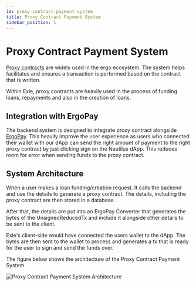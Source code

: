 ```yaml
---
id: proxy-contract-payment-system
title: Proxy Contract Payment System
sidebar_position: 1
---
```


# Proxy Contract Payment System
[Proxy contracts](https://github.com/ergoplatform/eips/blob/master/eip-0017.md) are widely used in the ergo ecosystem. The system helps facilitates and ensures a transaction is performed based on the contract that is written.

Within Exle, proxy contracts are heavily used in the process of funding loans, repayments and also in the creation of loans.

## Integration with ErgoPay
The backend system is designed to integrate proxy contract alongside [ErgoPay](https://www.youtube.com/watch?v=Jb6Amjai0Bc). This heavily improve the user experience as users who connected their wallet with our dApp can send the right amount of payment to the right proxy contract by just clicking sign on the Nautilus dApp. This reduces room for error when sending funds to the proxy contract.

## System Architecture
When a user makes a loan funding/creation request. It calls the backend and use the details to generate a proxy contract. The details, including the proxy contract are then stored in a database.

After that, the details are put into an ErgoPay Converter that generates the bytes of the UnsignedReducedTx and include it alongside other details to be sent to the client.

Exle's client-side would have connected the users wallet to the dApp. The bytes are then sent to the wallet to process and generates a tx that is ready for the user to sign and send the funds over.

The figure below shows the architecture of the Proxy Contract Payment System.

![Proxy Contract Payment System Architecture](./images/proxy-contract-payment-system.png)
